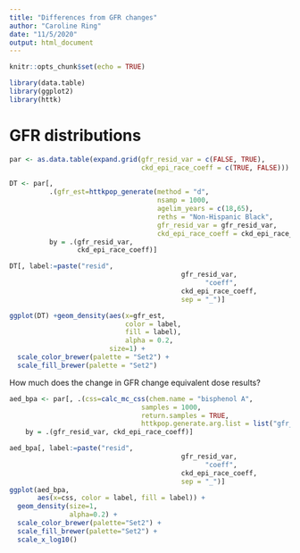 ```yaml
---
title: "Differences from GFR changes"
author: "Caroline Ring"
date: "11/5/2020"
output: html_document
---
```


```r
knitr::opts_chunk$set(echo = TRUE)
```

```r
library(data.table)
library(ggplot2)
library(httk)
```

# GFR distributions

```r
par <- as.data.table(expand.grid(gfr_resid_var = c(FALSE, TRUE),
                                 ckd_epi_race_coeff = c(TRUE, FALSE)))

DT <- par[,
          .(gfr_est=httkpop_generate(method = "d",
                                     nsamp = 1000,
                                     agelim_years = c(18,65),
                                     reths = "Non-Hispanic Black",
                                     gfr_resid_var = gfr_resid_var,
                                     ckd_epi_race_coeff = ckd_epi_race_coeff)$gfr_est),
          by = .(gfr_resid_var,
                 ckd_epi_race_coeff)]

DT[, label:=paste("resid",
                                           gfr_resid_var,
                                                 "coeff",
                                           ckd_epi_race_coeff,
                                           sep = "_")]
```

```r

ggplot(DT) +geom_density(aes(x=gfr_est,
                             color = label,
                             fill = label),
                             alpha = 0.2,
                         size=1) +
  scale_color_brewer(palette = "Set2") +
  scale_fill_brewer(palette = "Set2")

```


How much does the change in GFR change equivalent dose results?

```r
aed_bpa <- par[, .(css=calc_mc_css(chem.name = "bisphenol A",
                                 samples = 1000,
                                 return.samples = TRUE,
                                 httkpop.generate.arg.list = list("gfr_resid_var" = gfr_resid_var, "ckd_epi_race_coeff" = ckd_epi_race_coeff))),
    by = .(gfr_resid_var, ckd_epi_race_coeff)]

```

```r
aed_bpa[, label:=paste("resid",
                                           gfr_resid_var,
                                                 "coeff",
                                           ckd_epi_race_coeff,
                                           sep = "_")]
ggplot(aed_bpa,
       aes(x=css, color = label, fill = label)) +
  geom_density(size=1,
               alpha=0.2) +
  scale_color_brewer(palette="Set2") +
  scale_fill_brewer(palette="Set2") +
  scale_x_log10()
```


